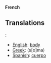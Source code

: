 '''French'''

==Translations==:

*[[English]]: [[body]]
*[[Greek]]: (s[o]ma)
*[[Spanish]]: [[cuerpo]]